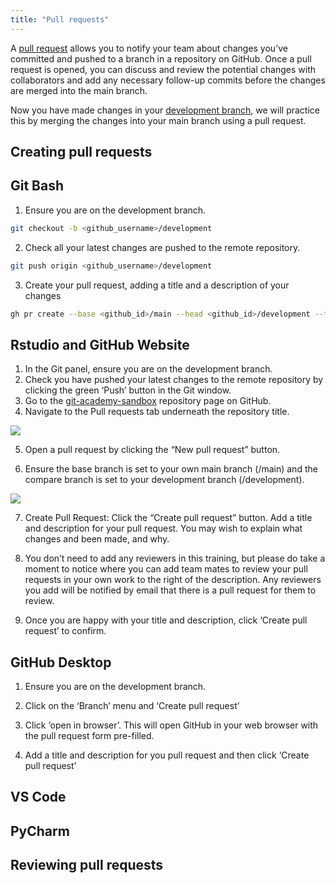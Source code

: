 ```yaml
--- 
title: "Pull requests"
---
```


A [pull request](../glossary.html#pull_request)  allows you to notify your team about changes you've committed and pushed to a branch in a repository on GitHub. Once a pull request is opened, you can discuss and review the potential changes with collaborators and add any necessary follow-up commits before the changes are merged into the main branch.

Now you have made changes in your [development branch](making-a-development-branch), we will practice this by merging the changes into your main branch using a pull request.

## Creating pull requests

::: panel-tabset
## Git Bash

1. Ensure you are on the development branch. 

``` bash
git checkout -b <github_username>/development
```

2. Check all your latest changes are pushed to the remote repository. 
``` bash
git push origin <github_username>/development
```
3. Create your pull request, adding a title and a description of your changes 

``` bash
gh pr create --base <github_id>/main --head <github_id>/development --title "Update to log book" --body "Updating logbook to reflect completing the development branch task."
```

## Rstudio and GitHub Website

1. In the Git panel, ensure you are on the development branch. 
2. Check you have pushed your latest changes to the remote repository by clicking the green 'Push' button in the Git window.
3. Go to the [git-academy-sandbox](https://github.com/dfe-analytical-services/git-academy-sandbox) repository page on GitHub.
4. Navigate to the Pull requests tab underneath the repository title. 

![](images/pull_requests_tab.png){fig-alt="Higlighting the Pull requests tab on GitHub."}


5. Open a pull request by clicking the "New pull request" button.

6. Ensure the base branch is set to your own main branch (<github_username>/main)  and the compare branch is set to your development branch (<github_username>/development).

![](images/pull_request_branch_selection.png){fig-alt="Higlighting where to change the base and compare branches once you have pressed the 'create a pull request' button on GitHub."}


7. Create Pull Request: Click the "Create pull request" button. Add a title and description for your pull request. You may wish to explain what changes and been made, and why. 

8. You don't need to add any reviewers in this training, but please do take a moment to notice where you can add team mates to review your pull requests in your own work to the right of the description. Any reviewers you add will be notified by email that there is a pull request for them to review.  

9. Once you are happy with your title and description, click 'Create pull request' to confirm. 

## GitHub Desktop

1. Ensure you are on the development branch. 

2. Click on the 'Branch' menu and 'Create pull request' 

3. Click 'open in browser'. This will open GitHub in your web browser with the pull request form pre-filled. 

4. Add a title and description for you pull request and then click 'Create pull request' 

## VS Code 

## PyCharm 
::: 

## Reviewing pull requests






